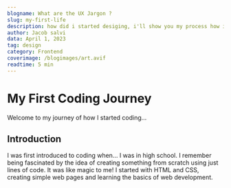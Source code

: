 ```yaml
---
blogname: What are the UX Jargon ?
slug: my-first-life
description: how did i started desiging, i'll show you my process how i design and how i am able to design 
author: Jacob salvi
data: April 1, 2023
tag: design
category: Frontend
coverimage: /blogimages/art.avif
readtime: 5 min
---
```


# My First Coding Journey

Welcome to my journey of how I started coding...

## Introduction
I was first introduced to coding when... I was in high school. I remember being fascinated by the idea of creating something from scratch using just lines of code. It was like magic to me! I started with HTML and CSS, creating simple web pages and learning the basics of web development.